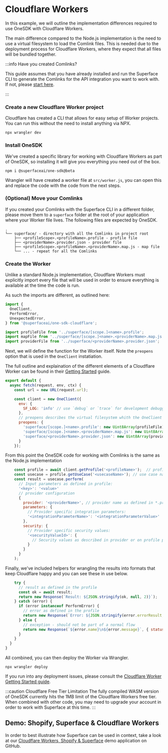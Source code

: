 # Cloudflare Workers

In this example, we will outline the implementation differences required to use OneSDK with Cloudflare Workers.

The main difference compared to the Node.js implementation is the need to use a virtual filesystem to load the Comlink files. This is needed due to the deployment process for Cloudflare Workers, where they expect that all files will be bundled together.

:::info Have you created Comlinks?

This guide assumes that you have already
installed and run the Superface CLI to generate the Comlinks for the API
integration you want to work with. If not, please [start
here](../introduction/quick-start-sdk.mdx).

:::

<div class="count-steps-h3">

### Create a new Cloudflare Worker project

Cloudflare has created a CLI that allows for easy setup of Worker projects. You can run this without the need to install anything via NPX.

```shell
npx wrangler dev
```

### Install OneSDK

We've created a specific library for working with Cloudflare Workers as part of OneSDK, so installing it will give you everything you need out of the box.

```shell
npm i @superfaceai/one-sdk@beta
```

Wrangler will have created a worker file at `src/worker.js`, you can open this and replace the code with the code from the next steps.

### (Optional) Move your Comlinks

If you created your Comlinks with the Superface CLI in a different folder, please move them to a `superface` folder at the root of your application where your Worker file lives. The following files are expected by OneSDK.

```text
.
└── superface/ - directory with all the Comlinks in project root
    ├── <profileScope>.<profileName>.profile - profile file
    ├── <providerName>.provider.json - provider file
    ├── <profileScope>.<profileName>.<providerName>.map.js - map file
    └── ... - repeat for all the Comlinks
```

### Create the Worker

Unlike a standard Node.js implementation, Cloudflare Workers must explicitly import every file that will be used in order to ensure everything is available at the time the code is run.

As such the imports are different, as outlined here:

```js
import {
  OneClient,
  PerformError,
  UnexpectedError,
} from '@superfaceai/one-sdk-cloudflare';

import profileFile from '../superface/[scope.]<name>.profile';
import mapFile from '../superface/[scope.]<name>.<providerName>.map.js';
import providerFile from '../superface/<providerName>.provider.json';
```

Next, we will define the function for the Worker itself. Note the `preopens` option that is used in the `OneClient` instatiation.

The full outline and explaination of the different elements of a Cloudflare Worker can be found in their [Getting Started](https://developers.cloudflare.com/workers/get-started/guide/) guide.

```js {10-14}
export default {
  async fetch(request, env, ctx) {
    const url = new URL(request.url);

    const client = new OneClient({
      env: {
        SF_LOG: 'info' // use `debug` or `trace` for development debugging
      },
      // preopens describes the virtual filesystem whith the OneClient file convention mapped to assets
      preopens: {
        'superface/[scope.]<name>.profile': new Uint8Array(profileFile),
        'superface/[scope.]<name>.<providerName>.map.js': new Uint8Array(mapFile),
        'superface/<providerName>.provider.json': new Uint8Array(providerFile)
      }
    });
```

From this point the OneSDK code for working with Comlinks is the same as the Node.js implementation

```js
    const profile = await client.getProfile('<profileName>');  // profile id as defined in *.profile
    const usecase = profile.getUseCase('<usecaseName>'); // use case name as defined in the profile
    const result = usecase.perform(
      // Input parameters as defined in profile:
      '<key>': '<value>'
      // provider configuration
      {
        provider: '<providerName>', // provider name as defined in *.provider.json
        parameters: {
          // Provider specific integration parameters:
          '<integrationParameterName>': '<integrationParameterValue>'
        },
        security: {
          // Provider specific security values:
          '<securityValueId>': {
            // Security values as described in provider or on profile page
          }
        }
      }
    );
```

Finally, we've included helpers for wrangling the results into formats that keep Cloudflare happy and you can see these in use below.

```js
    try {
      // result as defined in the profile
      const ok = await result;
      return new Response(`Result: ${JSON.stringify(ok, null, 2)}`);
    } catch (error) {
      if (error instanceof PerformError) {
        // error as defined in the profile
        return new Response(`Error: ${JSON.stringify(error.errorResult, null, 2)}`, { status: 400 });
      } else {
        // exception - should not be part of a normal flow
        return new Response(`${error.name}\n${error.message}`, { status: 500 });
      }
    }
  }
}
```

All combined, you can then deploy the Worker via Wrangler.

```shell
npx wrangler deploy
```

If you run into any deployment issues, please consult the [Cloudflare Worker Getting Started guide](https://developers.cloudflare.com/workers/get-started/guide).

</div>

:::caution Cloudflare Free Tier Limitation
The fully compiled WASM version of OneSDK currently hits the 1MB limit of the Cloudflare Workers free tier. When combined with other code, you may need to upgrade your account in order to work with Superface at this time.
:::

## Demo: Shopify, Superface & Cloudflare Workers

In order to best illustrate how Superface can be used in context, take a look at our [Cloudflare Workers, Shopify & Superface](https://github.com/superfaceai/demo-cloudflare-shopify/tree/main) demo application on GitHub.

